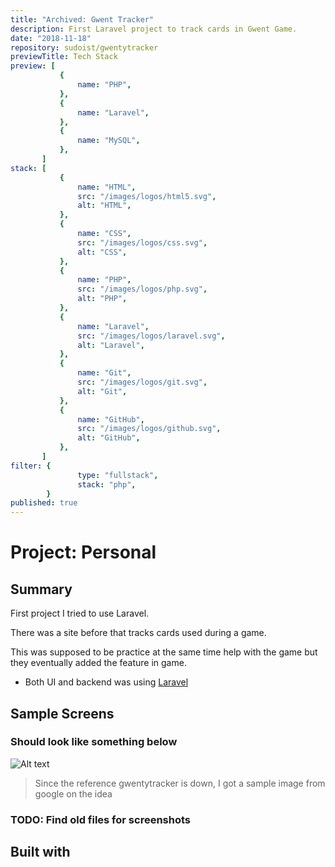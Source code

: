```yaml
---
title: "Archived: Gwent Tracker"
description: First Laravel project to track cards in Gwent Game.
date: "2018-11-18"
repository: sudoist/gwentytracker
previewTitle: Tech Stack
preview: [
           {
               name: "PHP",
           },
           {
               name: "Laravel",
           },
           {
               name: "MySQL",
           },
       ]
stack: [
           {
               name: "HTML",
               src: "/images/logos/html5.svg",
               alt: "HTML",
           },
           {
               name: "CSS",
               src: "/images/logos/css.svg",
               alt: "CSS",
           },
           {
               name: "PHP",
               src: "/images/logos/php.svg",
               alt: "PHP",
           },
           {
               name: "Laravel",
               src: "/images/logos/laravel.svg",
               alt: "Laravel",
           },
           {
               name: "Git",
               src: "/images/logos/git.svg",
               alt: "Git",
           },
           {
               name: "GitHub",
               src: "/images/logos/github.svg",
               alt: "GitHub",
           },
       ]
filter: {
               type: "fullstack",
               stack: "php",
        }
published: true
---
```


# Project: Personal


## Summary

First project I tried to use Laravel.

There was a site before that tracks cards used during a game.

This was supposed to be practice at the same time help with the game but they eventually added the feature in game.

- Both UI and backend was using [Laravel](https://laravel.com/)


## Sample Screens

### Should look like something below

![Alt text](https://res.cloudinary.com/langitlupakintoncloud/image/upload/v1711881552/projects.jcos.io/oacun1xbp83wpqbww17e.png "Sample tracker")

> Since the reference gwentytracker is down, I got a sample image from google on the idea


### TODO: Find old files for screenshots


## Built with
